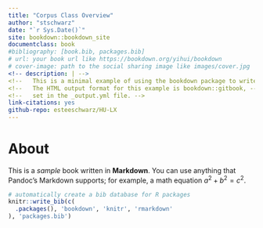 ```yaml
--- 
title: "Corpus Class Overview"
author: "stschwarz"
date: "`r Sys.Date()`"
site: bookdown::bookdown_site
documentclass: book
#bibliography: [book.bib, packages.bib]
# url: your book url like https://bookdown.org/yihui/bookdown
# cover-image: path to the social sharing image like images/cover.jpg
<!-- description: | -->
<!--   This is a minimal example of using the bookdown package to write a book. -->
<!--   The HTML output format for this example is bookdown::gitbook, -->
<!--   set in the _output.yml file. -->
link-citations: yes
github-repo: esteeschwarz/HU-LX
---
```


# About

This is a _sample_ book written in **Markdown**. You can use anything that Pandoc's Markdown supports; for example, a math equation $a^2 + b^2 = c^2$.



```r
# automatically create a bib database for R packages
knitr::write_bib(c(
  .packages(), 'bookdown', 'knitr', 'rmarkdown'
), 'packages.bib')
```
